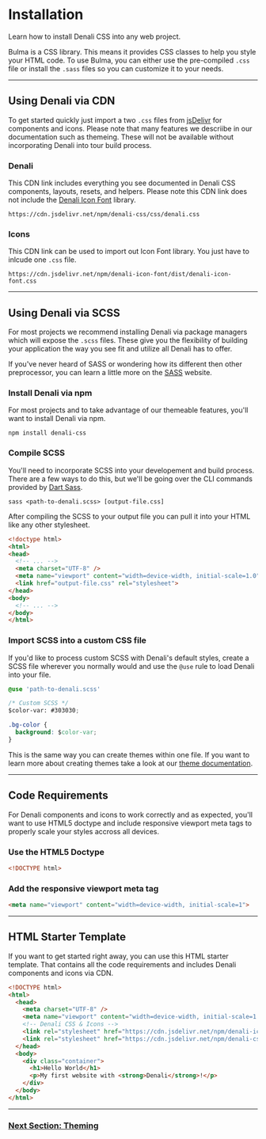 
<Meta title="Get Started/Installation" />

# Installation
Learn how to install Denali CSS into any web project.

Bulma is a CSS library. This means it provides CSS classes to help you style your HTML code.
To use Bulma, you can either use the pre-compiled `.css` file or install the `.sass` files so you can customize it to your needs.

---

## Using Denali via CDN
To get started quickly just import a two `.css` files from [jsDelivr](https://www.jsdelivr.com/) for components and icons. Please note that many features we descriibe in our documentation such as themeing. These will not be available without incorporating Denali into tour build process.

### Denali
This CDN link includes everything you see documented in Denali CSS components, layouts, resets, and helpers. Please note this CDN link does not include the [Denali Icon Font](https://github.com/denali-design/denali-icon-font) library.
```
https://cdn.jsdelivr.net/npm/denali-css/css/denali.css
```

### Icons
This CDN link can be used to import out Icon Font library. You just have to inlcude one `.css` file.
```
https://cdn.jsdelivr.net/npm/denali-icon-font/dist/denali-icon-font.css
```

---

## Using Denali via SCSS
For most projects we recommend installing Denali via package managers which will expose the `.scss` files. These give you the flexibility of building your application the way you see fit and utilize all Denali has to offer.

If you've never heard of SASS or wondering how its different then other preprocessor, you can learn a little more on the [SASS](https://sass-lang.com/) website.

### Install Denali via npm
For most projects and to take advantage of our themeable features, you'll want to install Denali via npm.
```
npm install denali-css
```

### Compile SCSS
You'll need to incorporate SCSS into your developement and build process. There are a few ways to do this, but we'll be going over the CLI commands provided by [Dart Sass](https://sass-lang.com/dart-sass).
```
sass <path-to-denali.scss> [output-file.css]
```

After compiling the SCSS to your output file you can pull it into your HTML like any other stylesheet.
```html
<!doctype html>
<html>
<head>
  <!-- ... -->
  <meta charset="UTF-8" />
  <meta name="viewport" content="width=device-width, initial-scale=1.0" />
  <link href="output-file.css" rel="stylesheet">
</head>
<body>
  <!-- ... -->
</body>
</html>
```

### Import SCSS into a custom CSS file
If you'd like to process custom SCSS with Denali's default styles, create a SCSS file wherever you normally would and use the `@use` rule to load Denali into your file.
```css
@use 'path-to-denali.scss'

/* Custom SCSS */
$color-var: #303030;

.bg-color {
  background: $color-var;
}
```

This is the same way you can create themes within one file. If you want to learn more about creating themes take a look at our [theme documentation](/?path=/story/get-started-theming--page).

---

## Code Requirements
For Denali components and icons to work correctly and as expected, you'll want to use HTML5 doctype and include responsive viewport meta tags to properly scale your styles accross all devices.

### Use the HTML5 Doctype
```html
<!DOCTYPE html>
```

### Add the responsive viewport meta tag
```html
<meta name="viewport" content="width=device-width, initial-scale=1">
```

---

## HTML Starter Template
If you want to get started right away, you can use this HTML starter template. That contains all the code requirements and includes Denali components and icons via CDN.

```html
<!DOCTYPE html>
<html>
  <head>
    <meta charset="UTF-8" />
    <meta name="viewport" content="width=device-width, initial-scale=1.0" />
    <!-- Denali CSS & Icons -->
    <link rel="stylesheet" href="https://cdn.jsdelivr.net/npm/denali-icon-font/dist/denali-icon-font.css">
    <link rel="stylesheet" href="https://cdn.jsdelivr.net/npm/denali-css/css/denali.css">
  </head>
  <body>
    <div class="container">
      <h1>Hello World</h1>
      <p>My first website with <strong>Denali</strong>!</p>
    </div>
  </body>
</html>
```

---

<h3><a href="/?path=/story/get-started-theming--page">Next Section: Theming</a></h3>